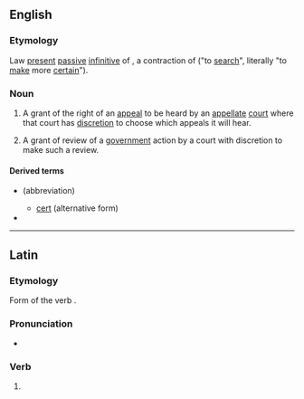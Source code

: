 ==English==
{{wikipedia}}

===Etymology===
Law {{etyl|la|en}} [[present]] [[passive]] [[infinitive]] of ''{{m|la|certiōrō}}'', a contraction of ''{{m|la|certiōrem facere}}'' ("to [[search]]", literally "to [[make]] more [[certain]]").

===Noun===
{{en-noun}}

# {{lb|en|US|legal}} A grant of the right of an [[appeal]] to be heard by an [[appellate]] [[court]] where that court has [[discretion]] to choose which appeals it will hear.
# {{lb|en|British|legal}} A grant of review of a [[government]] action by a court with discretion to make such a review.

====Derived terms====
* {{l|en|cert.}} (abbreviation)
** [[cert]] (alternative form)
* {{l|en|cert pool}}

----

==Latin==

===Etymology===
Form of the verb {{m|la|certiōrō}}.

===Pronunciation===
* {{la-IPA|certiōrārī}}

===Verb===
{{la-verb-form|certiōrārī}}

# {{inflection of|la|certiōrō||pres|pasv|inf}}